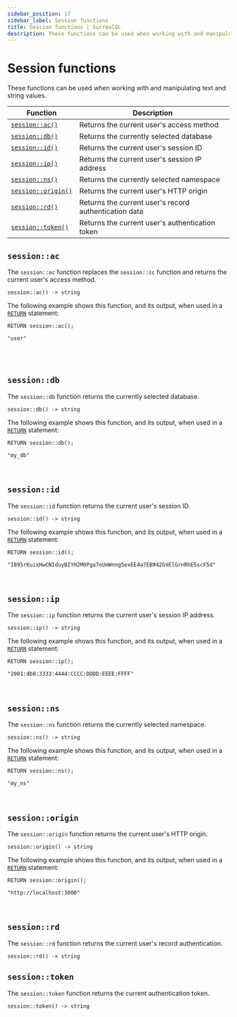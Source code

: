 ```yaml
---
sidebar_position: 17
sidebar_label: Session functions
title: Session functions | SurrealQL
description: These functions can be used when working with and manipulating text and string values.
---
```


# Session functions

These functions can be used when working with and manipulating text and string values.

<table>
  <thead>
    <tr>
      <th scope="col">Function</th>
      <th scope="col">Description</th>
    </tr>
  </thead>
  <tbody>
    <tr>
      <td scope="row" data-label="Function"><a href="#sessionsc"><code>session::ac()</code></a></td>
      <td scope="row" data-label="Description">Returns the current user's access method</td>
    </tr>
    <tr>
      <td scope="row" data-label="Function"><a href="#sessiondb"><code>session::db()</code></a></td>
      <td scope="row" data-label="Description">Returns the currently selected database</td>
    </tr>
    <tr>
      <td scope="row" data-label="Function"><a href="#sessionid"><code>session::id()</code></a></td>
      <td scope="row" data-label="Description">Returns the current user's session ID</td>
    </tr>
    <tr>
      <td scope="row" data-label="Function"><a href="#sessionip"><code>session::ip()</code></a></td>
      <td scope="row" data-label="Description">Returns the current user's session IP address</td>
    </tr>
    <tr>
      <td scope="row" data-label="Function"><a href="#sessionns"><code>session::ns()</code></a></td>
      <td scope="row" data-label="Description">Returns the currently selected namespace</td>
    </tr>
    <tr>
      <td scope="row" data-label="Function"><a href="#sessionorigin"><code>session::origin()</code></a></td>
      <td scope="row" data-label="Description">Returns the current user's HTTP origin</td>
    </tr>
    <tr>
      <td scope="row" data-label="Function"><a href="#sessionrd"><code>session::rd()</code></a></td>
      <td scope="row" data-label="Description">Returns the current user's record authentication data</td>
    </tr>
    <tr>
      <td scope="row" data-label="Function"><a href="#sessiontoken"><code>session::token()</code></a></td>
      <td scope="row" data-label="Description">Returns the current user's authentication token</td>
    </tr>
  </tbody>
</table>

## `session::ac`

The `session::ac` function replaces the `session::sc` function and returns the current user's access method.

```surql title="API DEFINITION"
session::ac() -> string
```

The following example shows this function, and its output, when used in a [`RETURN`](/docs/surrealdb/surrealql/statements/return) statement:

```surql
RETURN session::ac();

"user"
```

<br /><br />

## `session::db`

The `session::db` function returns the currently selected database.

```surql title="API DEFINITION"
session::db() -> string
```
The following example shows this function, and its output, when used in a [`RETURN`](/docs/surrealdb/surrealql/statements/return) statement:

```surql
RETURN session::db();

"my_db"
```

<br />

## `session::id`

The `session::id` function returns the current user's session ID.

```surql title="API DEFINITION"
session::id() -> string
```
The following example shows this function, and its output, when used in a [`RETURN`](/docs/surrealdb/surrealql/statements/return) statement:

```surql
RETURN session::id();

"I895rKuixHwCNIduyBIYH2M0Pga7oUmWnng5exEE4a7EB942GVElGrnRhE5scF5d"
```

<br />

## `session::ip`

The `session::ip` function returns the current user's session IP address.

```surql title="API DEFINITION"
session::ip() -> string
```
The following example shows this function, and its output, when used in a [`RETURN`](/docs/surrealdb/surrealql/statements/return) statement:

```surql
RETURN session::ip();

"2001:db8:3333:4444:CCCC:DDDD:EEEE:FFFF"
```

<br />

## `session::ns`

The `session::ns` function returns the currently selected namespace.

```surql title="API DEFINITION"
session::ns() -> string
```
The following example shows this function, and its output, when used in a [`RETURN`](/docs/surrealdb/surrealql/statements/return) statement:

```surql
RETURN session::ns();

"my_ns"
```

<br />

## `session::origin`

The `session::origin` function returns the current user's HTTP origin.

```surql title="API DEFINITION"
session::origin() -> string
```
The following example shows this function, and its output, when used in a [`RETURN`](/docs/surrealdb/surrealql/statements/return) statement:

```surql
RETURN session::origin();

"http://localhost:3000"
```

<br />

## `session::rd`

The `session::rd` function returns the current user's record authentication.

```surql title="API DEFINITION"
session::rd() -> string
```

## `session::token`

The `session::token` function returns the current authentication token.

```surql title="API DEFINITION"
session::token() -> string
```

<br />